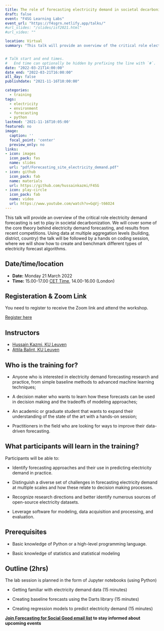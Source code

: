 ```yaml
---
title: The role of forecasting electricity demand in societal decarbonization (with applications in Python)
draft: false
event: "F4SG Learning Labs"
event_url: "https://f4sgrn.netlify.app/talks/"
#url_slides: "/slides/isf2021.html"
#url_video: ""

location: Virtual
summary: "This talk will provide an overview of the critical role electricity demand forecasting is set to play in societal decarbonization. We will cover some of the core theory behind electricity demand forecasting, and results from recent competitions. Using data at multiple aggregation levels (building, district, country) the talk will be followed by a hands on coding session, where we will show how to create and benchmark different types of electricity forecast algorithms."


# Talk start and end times.
#   End time can optionally be hidden by prefixing the line with `#`.
date: "2022-03-21T14:00:00"
date_end: "2022-03-21T16:00:00"
all_day: false
publishdate: "2021-11-16T10:00:00"

categories:
  - training
tags:
  - electricity
  - environment
  - forecasting
  - python
lastmod: '2021-11-16T10:05:00'
featured: no
image:
  caption: ''
  focal_point: 'center'
  preview_only: no
links:
- icon: images
  icon_pack: fas
  name: slides
  url: "pdf/Forecasting_site_electricity_demand.pdf"
- icon: github
  icon_pack: fab
  name: materials
  url: https://github.com/hussainkazmi/F4SG
- icon: play-circle
  icon_pack: fab
  name: video
  url: https://www.youtube.com/watch?v=GqVj-t66O24
---
```


This talk will provide an overview of the critical role electricity demand forecasting is set to play in societal decarbonization. We will cover some of the core theory behind electricity demand forecasting, and results from recent competitions. Using data at multiple aggregation levels (building, district, country) the talk will be followed by a hands on coding session, where we will show how to create and benchmark different types of electricity forecast algorithms.

## Date/time/location

- **Date:** Monday 21 March 2022
- **Time:** 15.00-17.00 [CET Time](https://time.is/CET), 14.00-16.00 (London)


## Registeration & Zoom Link

You need to register to receive the Zoom link and attend the workshop.

[Register here](https://learn.zoom.us/meeting/register/u5IsfuytqjMiHNyrhYarOuZ4DazkxShzQm0t)

## Instructors

- [Hussain Kazmi, KU Leuven](https://www.linkedin.com/in/hussain-kazmi/) 
- [Attila Balint, KU Leuven](https://www.linkedin.com/in/attila-balint-x/)

 
## Who is the training for?

* Anyone who is interested in electricity demand forecasting research and practice, from simple baseline methods to advanced machine learning techniques;
 
* A decision maker who wants to learn how these forecasts can be used in decision making and the tradeoffs of modeling approaches;

* An academic or graduate student that wants to expand their understanding of the state of the art with a hands-on session;

* Practitioners in the field who are looking for ways to improve their data-driven forecasting.

## What participants will learn in the training?
 
Participants will be able to:

* Identify forecasting approaches and their use in predicting electricity demand in practice.

* Distinguish a diverse set of challenges in forecasting electricity demand at multiple scales and how these relate to decision making processes.

* Recognize research directions and better identify numerous sources of open-source electricity datasets.

* Leverage software for modeling, data acquisition and processing, and evaluation.


## Prerequisites

* Basic knowledge of Python or a high-level programming language.

* Basic knowledge of statistics and statistical modeling
 
 
## Outline (2hrs)

The lab session is planned in the form of Jupyter notebooks (using Python)

* Getting familiar with electricity demand data (15 minutes)

* Creating baseline forecasts using the Darts library (15 minutes)

* Creating regression models to predict electricity demand (15 minutes)


**[Join Forecasting for Social Good email list](http://eepurl.com/hMFA-9)  to stay informed about upcoming events  **
